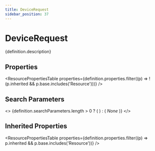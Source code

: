 ```yaml
---
title: DeviceRequest
sidebar_position: 37
---
```



# DeviceRequest

<p>{definition.description}</p>

## Properties

<ResourcePropertiesTable properties={definition.properties.filter((p) => !(p.inherited && p.base.includes('Resource')))} />

## Search Parameters

<>
  {definition.searchParameters.length > 0 ? (
    <SearchParamsTable searchParams={definition.searchParameters} />
  ) : (
    <em>None</em>
  )}
</>

## Inherited Properties

<ResourcePropertiesTable properties={definition.properties.filter((p) => p.inherited && p.base.includes('Resource'))} />


